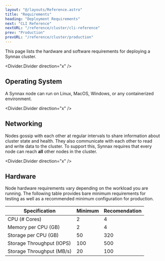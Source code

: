 ```yaml
---
layout: "@/layouts/Reference.astro"
title: "Requirements"
heading: "Deployment Requirements"
next: "CLI Reference"
nextURL: "/reference/cluster/cli-reference"
prev: "Production"
prevURL: "/reference/cluster/production"
---
```



This page lists the hardware and software requirements for deploying a Synnax
cluster.

<Divider.Divider direction="x" />

## Operating System

A Synnax node can run on Linux, MacOS, Windows, or any containerized
environment.

<Divider.Divider direction="x" />

## Networking

Nodes gossip with each other at regular intervals to share information about
cluster state and health. They also communicate with each other to read and
write data to the cluster. To support this, Synnax requires that every node can
reach **all** other nodes in the cluster.

<Divider.Divider direction="x" />

## Hardware

Node hardware requirements vary depending on the workload you are running. The
following table provides bare minimum requirements for testing as well as a
recommended minimum configuration for production.

<table>
  <thead>
    <th>Specification</th>
    <th>Minimum</th>
    <th>Recomendation</th>
  </thead>
  <tbody>
    <tr>
      <td>CPU (# Cores)</td>
      <td>2</td>
      <td>4</td>
    </tr>
    <tr>
      <td>Memory per CPU (GB)</td>
      <td>2</td>
      <td>4</td>
    </tr>
    <tr>
      <td>Storage per CPU (GB)</td>
      <td>50</td>
      <td>320</td>
    </tr>
    <tr>
      <td>Storage Throughput (IOPS) </td>
      <td>100</td>
      <td>500</td>
    </tr>
    <tr>
      <td>Storage Throughput (MB/s)</td>
      <td>20</td>
      <td>100</td>
    </tr>
  </tbody>
</table>
